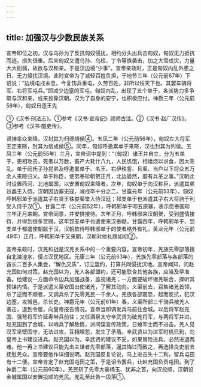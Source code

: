 ```yaml
---
---
---
```

title: 加强汉与少数民族关系
---



宣帝即位之初，汉与乌孙为了反抗匈奴侵扰，相约分头出兵击匈奴，匈奴无力抵抗而逃，损失很重。后来匈奴又遭乌孙、乌桓、丁令等族袭击，加之大雪成灾，力量大大削弱，故欲与汉和亲。于是汉边境“少事”。宣帝亲政时，正是匈奴内乱外患之日，无力侵扰汉境。此时宣帝为了减轻百姓负担，于地节三年（公元前67年）下诏说：“边境屯戍未息。今复饬兵重屯，久劳百姓，非所以绥天下也。其罢车骑将军、右将军屯兵。”即减少边塞的军屯。匈奴内乱，出现了五个单于，各派势力多争取与汉和亲，或来投靠汉朝。汉为了自身的安宁，也积极应付。神爵三年（公元前59年），匈奴日逐王先

①《汉书·刑法志》。①参考《汉书·宣帝纪》颜师古注。②《汉书·赵广汉传》。③参考《汉书·酷吏传》。

贤掸率众来降，汉封其为归德靖侯④。五凤二年（公元前56年），匈奴左大将军王定来降，封其为信成侯⑤。同年，匈奴呼遬累单于来降，汉也封其为列侯。五凤三年（公元前55年）三月，宣帝诏中提到：“（匈奴）诸王并自立，分为五单于，更相攻击，死者以万数，畜产大耗什八九，人民饥饿，相燔烧以求食，因大乖乱。单于阏氏子孙昆弟及呼遬累单于、名王、右伊秩訾、且渠、当户以下将众五万余人来降归义。单于称臣，使弟奉珍朝贺正月，北边晏然，靡有兵革之事。”汉朝此时设置西河、北地属国，以安置匈奴来降者。次年，匈奴单于向汉称臣，派遣其弟谷蠡王入侍。汉朝因边塞无寇，减戍卒十分之二。甘露元年（公元前53年），匈奴呼韩邪单于派遣其子右贤王铢娄渠堂入侍汉廷；郅支单于也派遣其子右大将驹于利受入侍于汉①。甘露二年（公元前52年），呼韩邪单于叩五原塞，表示愿奉国珍三年正月来朝，宣帝同意，并安排接待。次年正月，呼韩邪来汉朝贺，受到盛情接待，并得到很多赏赐。这年郅支单于也遣使来汉奉献。甘露四年，呼韩邪单于、郅支单于都遣使朝献于汉，汉朝款待呼韩邪单于的使者格外有礼。黄龙元年（公元前49年）正月，呼韩邪单于又来朝，汉朝对他礼赐如初②。

宣帝亲政时，汉羌和战是汉羌关系中的一个重要内容。宣帝初年，羌族先零部落擅自北渡湟水，侵占汉民地区。元康三年（公元前63年），羌族先零部落与各部落的酋长二百多人集会，“解仇交质”，订立盟约，打算共同侵扰汉地。宣帝闻知，问赵充国如何对策。赵充国以为，羌人各部盟约，还可能联合其他各族，应当及早准备。他建议一方面命令边兵加强战备，监视诸羌；一方面要破坏诸羌联合，探听其预谋内情。于是派遣义渠安国出使诸羌，了解其动向。义渠前去，召集诸羌首领，杀了逆而不顺者，又调兵杀了先零羌民一千余人。羌族各部震恐，起而反抗，犯汉边塞，攻城邑，杀长吏。神爵元年（公元前61年）春，义渠所部三千骑兵被羌人袭击，退到令居，向皇帝报告情况。宣帝当即调发兵马前往金城。以后将军赵充国、强弩将军许延寿带兵前往；又任酒泉太守辛武贤为破羌将军，与两将军并进。赵充国到了金城，以哨兵了解敌情，派间谍宣传政策，日飨军士而不进击。羌人见汉军坚壁固守，无法进攻，互相埋怨，发生了矛盾。辛武贤以为进军时机已到，向皇帝上书建议进兵。赵充国以为，辛武贤的建议不妥，如果冒险进兵，必然进退两难。他一再上书建议只能先击主谋者先零部落，逼其悔过而赦之，再选择良吏前去抚慰羌众。宣帝要他作详细说明。赵充国反复论说，马上进击失十二利，留兵屯田有十二便。宣帝肯定了赵充国屯田之策，于是诏令罢兵，让赵充国负责屯田。到了神爵二年（公元前60年），羌民斩了先零大豪杨玉、犹非之首，向汉投顺，汉朝设金城属国以安置投顺的羌民。羌乱至此告一段落①。